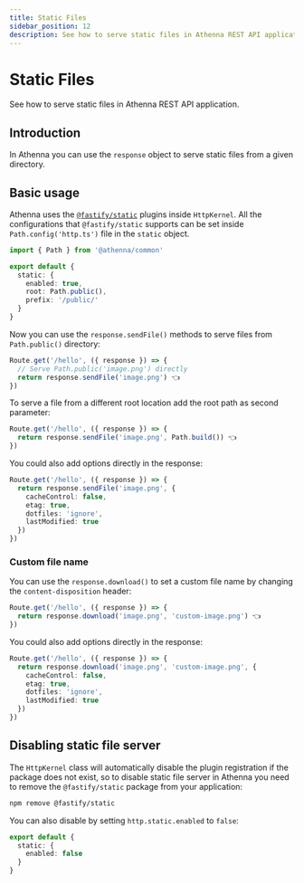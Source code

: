 ```yaml
---
title: Static Files
sidebar_position: 12
description: See how to serve static files in Athenna REST API application.
---
```


# Static Files 

See how to serve static files in Athenna REST API application.

## Introduction

In Athenna you can use the `response` object to serve static 
files from a given directory.

## Basic usage

Athenna uses the [`@fastify/static`](https://github.com/fastify/fastify-static) 
plugins inside `HttpKernel`. All the configurations that `@fastify/static` 
supports can be set inside `Path.config('http.ts')` file in the `static` 
object. 

```typescript title="Path.config('http.ts')"
import { Path } from '@athenna/common'

export default {
  static: {
    enabled: true,
    root: Path.public(),
    prefix: '/public/'
  }
}
```

Now you can use the `response.sendFile()` methods to serve
files from `Path.public()` directory: 

```typescript title="Path.route('http.ts')"
Route.get('/hello', ({ response }) => {
  // Serve Path.public('image.png') directly
  return response.sendFile('image.png') 👈
})
```

To serve a file from a different root location add the
root path as second parameter:

```typescript title="Path.route('http.ts')"
Route.get('/hello', ({ response }) => {
  return response.sendFile('image.png', Path.build()) 👈
})
```

You could also add options directly in the response:

```typescript title="Path.route('http.ts')"
Route.get('/hello', ({ response }) => {
  return response.sendFile('image.png', {
    cacheControl: false,
    etag: true,
    dotfiles: 'ignore',
    lastModified: true
  })
})
```

### Custom file name

You can use the `response.download()` to set a custom file name
by changing the `content-disposition` header:

```typescript title="Path.route('http.ts')"
Route.get('/hello', ({ response }) => {
  return response.download('image.png', 'custom-image.png') 👈
})
```

You could also add options directly in the response:

```typescript title="Path.route('http.ts')"
Route.get('/hello', ({ response }) => {
  return response.download('image.png', 'custom-image.png', {
    cacheControl: false,
    etag: true,
    dotfiles: 'ignore',
    lastModified: true
  })
})
```

## Disabling static file server

The `HttpKernel` class will automatically disable the
plugin registration if the package does not exist, so
to disable static file server in Athenna you need to
remove the `@fastify/static` package from your
application:

```bash
npm remove @fastify/static
```

You can also disable by setting `http.static.enabled` to `false`:

```typescript title="Path.config('http.ts')"
export default {
  static: {
    enabled: false
  }
}
```
